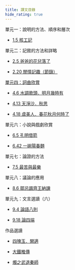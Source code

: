 ```yaml
---
title: 課文目錄
hide_rating: true
---
```


<div className="text-list" style={{color:'#6366f1'}}>

單元一：說明的方法、順序和層次

- [1.5 核工記](/passages/核工記.mdx)

單元二：記敘的方法和詳略

- [2.5 爸爸的花兒落了](/passages/爸爸的花兒落了.mdx)

- [2.20 閒情記趣（節錄）](/passages/閒情記趣（節錄）.mdx)

[單元四：詞曲欣賞](S3/詞曲欣賞)

- [4.6 水調歌頭．明月幾時有](/passages/水調歌頭．明月幾時有.mdx)

- [4.13 天淨沙．秋思](/passages/天淨沙．秋思.mdx)

- [4.18 虞美人．春花秋月何時了](/passages/虞美人．春花秋月何時了.mdx)

單元六：小說與戲劇欣賞

- [6.5 孔明借箭](/passages/孔明借箭.mdx)

- [6.42 一碗陽春麵](/passages/一碗陽春麵.mdx)

單元七：論證的方法

- [7.5 最苦與最樂](/passages/最苦與最樂.mdx)

單元八：議論的應用

- [8.6 鄒忌諷齊王納諫](/passages/鄒忌諷齊王納諫.mdx)

單元九：文言選讀（六）

- [9.4 論語八則](/passages/論語八則.mdx)

- [9.18 論四端](/passages/論四端.mdx)

作品選讀

- [四塊玉．閑適](/passages/四塊玉．閑適.mdx)

- [大鐵椎傳](/passages/大鐵椎傳.mdx)

- [燭之武退秦師](/passages/燭之武退秦師.mdx)

</div>